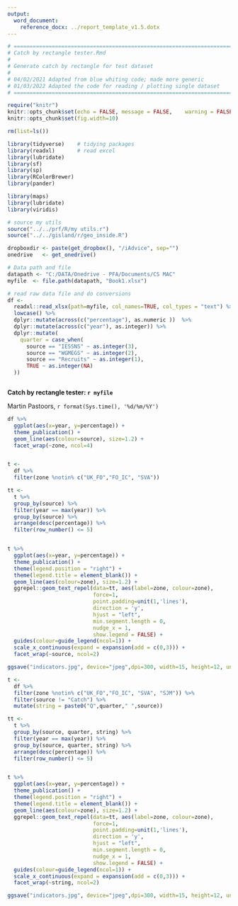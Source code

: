 ---
output: 
  word_document:
    reference_docx: ../report_template_v1.5.dotx
---

```{r setup, include=FALSE}

# =======================================================================================
# Catch by rectangle tester.Rmd
# 
# Generate catch by rectangle for test dataset
#
# 04/02/2021 Adapted from blue whiting code; made more generic
# 01/03/2022 Adapted the code for reading / plotting single dataset
# =======================================================================================

require("knitr")
knitr::opts_chunk$set(echo = FALSE,	message = FALSE,	warning = FALSE,	comment = "",	crop = TRUE )
knitr::opts_chunk$set(fig.width=10) 

rm(list=ls())

library(tidyverse)    # tidying packages
library(readxl)       # read excel
library(lubridate)
library(sf)
library(sp)
library(RColorBrewer)
library(pander)

library(maps)
library(lubridate)
library(viridis)

# source my utils
source("../../prf/R/my utils.r")
source("../../gisland/r/geo_inside.R")

dropboxdir <- paste(get_dropbox(), "/iAdvice", sep="")
onedrive   <- get_onedrive()

# Data path and file
datapath <- "C:/DATA/Onedrive - PFA/Documents/CS MAC"
myfile  <- file.path(datapath, "Book1.xlsx") 

# read raw data file and do conversions
df <- 
  readxl::read_xlsx(path=myfile, col_names=TRUE, col_types = "text") %>% 
  lowcase() %>% 
  dplyr::mutate(across(c("percentage"), as.numeric ))  %>%
  dplyr::mutate(across(c("year"), as.integer)) %>% 
  dplyr::mutate(
    quarter = case_when(
      source == "IESSNS" ~ as.integer(3),
      source == "WGMEGS" ~ as.integer(2),
      source == "Recruits" ~ as.integer(1), 
      TRUE ~ as.integer(NA)
  ))



```


**Catch by rectangle tester: `r myfile`**

Martin Pastoors, `r format(Sys.time(), '%d/%m/%Y')`



```{r echo=FALSE, fig.align="center", fig.asp=1.2, message=FALSE, warning=FALSE}

df %>% 
  ggplot(aes(x=year, y=percentage)) +
  theme_publication() +
  geom_line(aes(colour=source), size=1.2) +
  facet_wrap(~zone, ncol=4)



```

\newpage


```{r echo=FALSE, fig.align="center", fig.asp=0.8, message=FALSE, warning=FALSE}

t <-
  df %>% 
  filter(zone %notin% c("UK_FO","FO_IC", "SVA")) 

tt <-
  t %>% 
  group_by(source) %>% 
  filter(year == max(year)) %>% 
  group_by(source) %>% 
  arrange(desc(percentage)) %>% 
  filter(row_number() <= 5)


t %>% 
  ggplot(aes(x=year, y=percentage)) +
  theme_publication() +
  theme(legend.position = "right") +
  theme(legend.title = element_blank()) +
  geom_line(aes(colour=zone), size=1.2) +
  ggrepel::geom_text_repel(data=tt, aes(label=zone, colour=zone),
                           force=1, 
                           point.padding=unit(1,'lines'),
                           direction = 'y',
                           hjust = "left",
                           min.segment.length = 0, 
                           nudge_x = 1,
                           show.legend = FALSE) +
  guides(colour=guide_legend(ncol=1)) +
  scale_x_continuous(expand = expansion(add = c(0,3))) +
  facet_wrap(~source, ncol=2)

ggsave("indicators.jpg", device="jpeg",dpi=300, width=15, height=12, units="in")

```

```{r echo=FALSE, fig.align="center", fig.asp=0.8, message=FALSE, warning=FALSE}

t <-
  df %>% 
  filter(zone %notin% c("UK_FO","FO_IC", "SVA", "SJM")) %>% 
  filter(source != "Catch") %>% 
  mutate(string = paste0("Q",quarter," ",source))

tt <-
  t %>% 
  group_by(source, quarter, string) %>% 
  filter(year == max(year)) %>% 
  group_by(source, quarter, string) %>% 
  arrange(desc(percentage)) %>% 
  filter(row_number() <= 5)


t %>% 
  ggplot(aes(x=year, y=percentage)) +
  theme_publication() +
  theme(legend.position = "right") +
  theme(legend.title = element_blank()) +
  geom_line(aes(colour=zone), size=1.2) +
  ggrepel::geom_text_repel(data=tt, aes(label=zone, colour=zone),
                           force=1, 
                           point.padding=unit(1,'lines'),
                           direction = 'y',
                           hjust = "left",
                           min.segment.length = 0, 
                           nudge_x = 1,
                           show.legend = FALSE) +
  guides(colour=guide_legend(ncol=1)) +
  scale_x_continuous(expand = expansion(add = c(0,3))) +
  facet_wrap(~string, ncol=2)

ggsave("indicators.jpg", device="jpeg",dpi=300, width=15, height=12, units="in")

```
